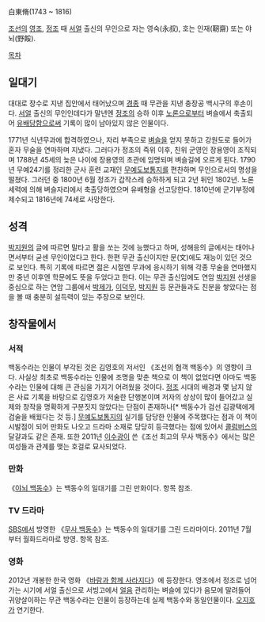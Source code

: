 白東脩(1743 ~ 1816)

[[조선]]의 [[영조]], [[정조]] 때 [[서얼]] 출신의 무인으로 자는 영숙(永叔), 호는 인재(靭齋) 또는 야뇌(野餒).

[[목차]]
== 일대기 ==
대대로 장수로 지낸 집안에서 태어났으며 [[경종]] 때 무관을 지낸 충장공 백시구의 후손이다. [[서얼]] 출신의 무인인데다가 말년엔 [[정조]]의 승하 이후 [[노론]]으로부터 벼슬에서 축출되어 [[유배]]당함으로써 기록이 많이 남아있지 않은 인물이다.

1771년 식년무과에 합격하였으나, 자리 부족으로 [[벼슬]]을 얻지 못하고 강원도로 들어가 혼자 무술을 연마하며 지냈다. 그러다가 정조의 즉위 이후, 친위 군영인 장용영이 조직되며 1788년 45세의 늦은 나이에 장용영의 초관에 임명되며 벼슬길에 오르게 된다. 1790년 무예24기를 정리한 군사 훈련 교재인 [[무예도보통지]]를 편찬하며 무인으로서의 명성을 떨쳤다. 그러던 중 1800년 6월 정조가 갑작스레 승하하게 되고 2년 뒤인 1802년. 노론 세력에 의해 벼슬자리에서 축출당하였으며 유배형을 선고당한다. 1810년에 군기부정에 제수되고 1816년에 74세로 사망한다.

== 성격 ==
[[박지원]]의 글에 따르면 말타고 활을 쏘는 것에 능했다고 하며, 성해응의 글에서는 태어나면서부터 굳센 무인이었다고 한다. 한편 무관 출신이지만 문(文)에도 재능이 있던 것으로 보인다. 특히 기록에 따르면 젊은 시절엔 무과에 응시하기 위해 각종 무술을 연마했지만 중년 이후엔 학문에도 뜻을 두었다고 한다. 이는 무관 출신임에도 연암 [[박지원]] 선생을 중심으로 하는 연암 그룹에서 [[박제가]], [[이덕무]], [[박지원]] 등 문관들과도 친분을 쌓았다는 점을 볼 때 충분히 설득력이 있는 주장으로 보인다.

== 창작물에서 ==
=== 서적 ===
백동수라는 인물이 부각된 것은 김영호의 저서인 《조선의 협객 백동수》의 영향이 크다. 사실상 최초로 백동수라는 인물에 조명을 맞춘 책으로 이 책이 없었다면 아마도 백동수라는 인물에 대해 큰 관심을 가지기 어려웠을 것이다. [[정조]] 시대의 배경과 몇 남지 않은 사료 기록을 바탕으로 김영호가 저술한 단행본이며 저자의 상상이 많이 들어갔고 실제와 창작을 명확하게 구분짓지 않았다는 단점이 존재하나[* 백동수가 검선 김광택에게 검술을 배웠다는 것 등.] [[무예도보통지]]의 실기를 담당한 인물에 주목했다는 점과 이 책이 시발점이 되어 만화도 나오고 드라마 소재로 당당히 등극했다는 점에 있어서 [[콜럼버스]]의 달걀과도 같은 존재.
또한 2011년 [[이수광]]이 쓴《조선 최고의 무사 백동수》에서는 많은 여성들과 관계를 맺는 호걸로 묘사되었다.

=== 만화 ===
《[[야뇌 백동수]]》는 백동수의 일대기를 그린 만화이다. 항목 참조.

=== TV 드라마  ===
[[SBS]]에서 방영한 《[[무사 백동수]]》는 백동수의 일대기를 그린 드라마이다. 2011년 7월부터 월화드라마로 방영. 항목 참조.

=== 영화 ===
2012년 개봉한 한국 영화 《[[바람과 함께 사라지다]]》에 등장한다. 영조에서 정조로 넘어가는 시기에 서얼 출신으로 서빙고에서 [[얼음]] 관리하는 벼슬에 있다가 음모에 말려들어 귀양살이하는 무관 백동수라는 인물이 등장하는데 실제 백동수와 동일인물이다. [[오지호]]가 연기한다.
